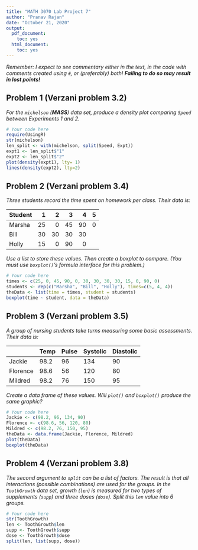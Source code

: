 ```yaml
---
title: "MATH 3070 Lab Project 7"
author: "Pranav Rajan"
date: "October 21, 2020"
output:
  pdf_document:
    toc: yes
  html_document:
    toc: yes
---
```


*Remember: I expect to see commentary either in the text, in the code with comments created using `#`, or (preferably) both! **Failing to do so may result in lost points!***

## Problem 1 (Verzani problem 3.2)
*For the `michelson` (**MASS**) data set, produce a density plot comparing `Speed` between Experiments 1 and 2.*

```r
# Your code here
require(UsingR)
str(michelson)
len_split <- with(michelson, split(Speed, Expt))
expt1 <- len_split$"1"
expt2 <- len_split$"2"
plot(density(expt1), lty= 1)
lines(density(expt2), lty=2)
```

## Problem 2 (Verzani problem 3.4)
*Three students record the time spent on homework per class. Their data is:*

| Student| 1  | 2  | 3  | 4  | 5 |
|:-------|---:|---:|---:|---:|--:|
| Marsha | 25 | 0  | 45 | 90 | 0 |
| Bill   | 30 | 30 | 30 | 30 |   |
| Holly  | 15 | 0  | 90 | 0  |   |

*Use a list to store these values. Then create a boxplot to compare. (You must use `boxplot()`'s formula interface for this problem.)*

```r
# Your code here
times <- c(25, 0, 45, 90, 0, 30, 30, 30, 30, 15, 0, 90, 0)
students <- rep(c("Marsha", "Bill", "Holly"), times=c(5, 4, 4))
theData <- list(time = times, student = students)
boxplot(time ~ student, data = theData)
```

## Problem 3 (Verzani problem 3.5)
*A group of nursing students take turns measuring some basic assessments. Their data is:*

|          | Temp | Pulse | Systolic | Diastolic |
|----------|------|-------|----------|-----------|
| Jackie   | 98.2 | 96    |  134     | 90        |
| Florence | 98.6 | 56    |  120     | 80        |
| Mildred  | 98.2 | 76    |  150     | 95        |

*Create a data frame of these values. Will `plot()` and `boxplot()` produce the same graphic?*

```r
# Your code here
Jackie <- c(98.2, 96, 134, 90)
Florence <- c(98.6, 56, 120, 80)
Mildred <- c(98.2, 76, 150, 95)
theData <- data.frame(Jackie, Florence, Mildred)
plot(theData)
boxplot(theData)
```

## Problem 4 (Verzani problem 3.8)
*The second argument to `split` can be a list of factors. The result is that all interactions (possible combinations) are used for the groups. In the `ToothGrowth` data set, growth (`len`) is measured for two types of supplements (`supp`) and three doses (`dose`). Split this `len` value into 6 groups.*

```r
# Your code here
str(ToothGrowth)
len <- ToothGrowth$len
supp <- ToothGrowth$supp
dose <- ToothGrowth$dose
split(len, list(supp, dose))
```